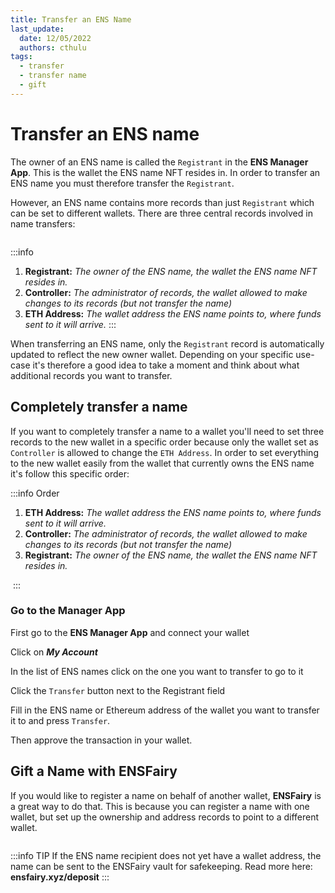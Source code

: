 ```yaml
---
title: Transfer an ENS Name
last_update:
  date: 12/05/2022
  authors: cthulu
tags:
  - transfer
  - transfer name
  - gift
---
```


# Transfer an ENS name
The owner of an ENS name is called the `Registrant` in the <Link to="https://app.ens.domains"><b>ENS Manager App</b></Link>. This is the wallet the ENS name NFT resides in.
In order to transfer an ENS name you must therefore transfer the `Registrant`.

However, an ENS name contains more records than just `Registrant` which can be set to different wallets. There are three central records involved in name transfers: 

<BrowserWindow url="app.ens.domains">
  <Image img="/img/howto/transfer_name_1.png"/>
</BrowserWindow>

:::info
 1. **Registrant:** *The owner of the ENS name, the wallet the ENS name NFT resides in.*
 1. **Controller:** *The administrator of records, the wallet allowed to make changes to its records (but not transfer the name)*
 1. **ETH Address:** *The wallet address the ENS name points to, where funds sent to it will arrive.*
:::

When transferring an ENS name, only the `Registrant` record is automatically updated to reflect the new owner wallet.
Depending on your specific use-case it's therefore a good idea to take a moment and think about what additional records you want to transfer.

## Completely transfer a name
If you want to completely transfer a name to a wallet you'll need to set three records to the new wallet in a specific order because only the wallet set as `Controller` is allowed to change the `ETH Address`. In order to set everything to the new wallet easily from the wallet that currently owns the ENS name it's follow this specific order:

:::info Order
 1. **ETH Address:** *The wallet address the ENS name points to, where funds sent to it will arrive.*
 1. **Controller:** *The administrator of records, the wallet allowed to make changes to its records (but not transfer the name)*
 1. **Registrant:** *The owner of the ENS name, the wallet the ENS name NFT resides in.*
 
<BrowserWindow url="app.ens.domains">
  <Image img="/img/howto/transfer_name_1.png"/>
</BrowserWindow>
:::

### Go to the Manager App
First go to the <Link to="https://app.ens.domains"><b>ENS Manager App</b></Link> and connect your wallet
<BrowserWindow url="app.ens.domains">
  <Image img="/img/howto/transfer_name_2b.png"/>
</BrowserWindow>

Click on ***My Account***
<BrowserWindow url="app.ens.domains">
  <Image img="/img/howto/transfer_name_3.png"/>
</BrowserWindow>

In the list of ENS names click on the one you want to transfer to go to it
<BrowserWindow url="app.ens.domains">
  <Image img="/img/howto/transfer_name_4.png"/>
</BrowserWindow>

Click the `Transfer` button next to the Registrant field
<BrowserWindow url="app.ens.domains">
  <Image img="/img/howto/transfer_name_5.png"/>
</BrowserWindow>

Fill in the ENS name or Ethereum address of the wallet you want to transfer it to and press `Transfer`.
<BrowserWindow url="app.ens.domains">
  <Image img="/img/howto/transfer_name_6.png"/>
</BrowserWindow>

Then approve the transaction in your wallet.

## Gift a Name with ENSFairy
If you would like to register a name on behalf of another wallet, <Link to="https://ensfairy.xyz"><b>ENSFairy</b></Link> is a great way to do that. This is because you can register a name with one wallet, but set up the ownership and address records to point to a different wallet.

<BrowserWindow url="ensfairy.xyz">
  <Image img="/img/howto/ensfairy-gifting.gif"/>
</BrowserWindow>

:::info TIP
 If the ENS name recipient does not yet have a wallet address, the name can be sent to the ENSFairy vault for safekeeping. Read more here: <Link to="https://ensfairy.xyz"><b>ensfairy.xyz/deposit</b></Link>
 :::